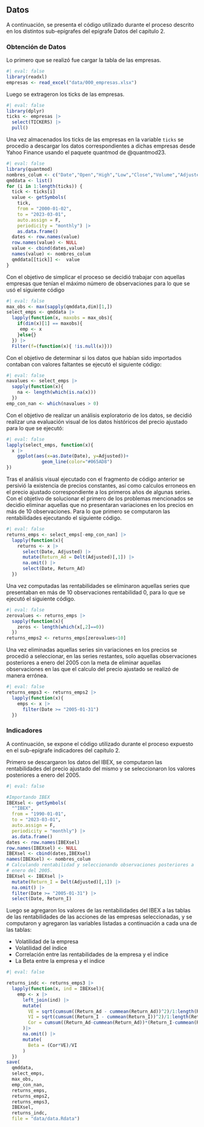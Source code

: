 ## Datos

A continuación, se presenta el código utilizado durante el proceso descrito en los distintos sub-epígrafes del epígrafe Datos del capítulo 2.

### Obtención de Datos {#sec-A-obtdat}

Lo primero que se realizó fue cargar la tabla de las empresas.

```r
#| eval: false
library(readxl)
empresas <- read_excel("data/000_empresas.xlsx")
```

Luego se extrageron los ticks de las empresas.

```r
#| eval: false
library(dplyr)
ticks <- empresas |> 
  select(TICKERS) |> 
  pull()
```

Una vez almacenados los ticks de las empresas en la variable `ticks` se procedio a descargar los datos correspondientes a dichas empresas desde Yahoo Finance usando el paquete quantmod de @quantmod23.

```r
#| eval: false
library(quantmod)
nombres_colum <- c("Date","Open","High","Low","Close","Volume","Adjusted")
qmddata <- list()
for (i in 1:length(ticks)) {
  tick <- ticks[i]
  value <- getSymbols(
    tick,
    from = "2000-01-02",
    to = "2023-03-01",
    auto.assign = F,
    periodicity = "monthly") |>
    as.data.frame()
  dates <- row.names(value)
  row.names(value) <- NULL
  value <- cbind(dates,value)
  names(value) <- nombres_colum
  qmddata[[tick]] <-  value
}
```

Con el objetivo de simplicar el proceso se decidió trabajar con aquellas empresas que tenían el máximo número de observaciones para lo que se usó el siguiente código

```r
#| eval: false
max_obs <- max(sapply(qmddata,dim)[1,])
select_emps <- qmddata |>
  lapply(function(x, maxobs = max_obs){
    if(dim(x)[1] == maxobs){
     emp <- x 
    }else{}
  }) |>
  Filter(f=(function(x){ !is.null(x)}))
```

Con el objetivo de determinar si los datos que habían sido importados contaban con valores faltantes se ejecutó el siguiente código:

```r
#| eval: false
navalues <- select_emps |>
  sapply(function(x){
    na <- length(which(is.na(x)))
  })
emp_con_nan <- which(navalues > 0)
```

Con el objetivo de realizar un análisis exploratorio de los datos, se decidió realizar una evaluación visual de los datos históricos del precio ajustado para lo que se ejecutó:

```r
#| eval: false
lapply(select_emps, function(x){
  x |>
    ggplot(aes(x=as.Date(Date), y=Adjusted))+
             geom_line(color="#065AD8")
})
```

Tras el análisis visual ejecutado con el fragmento de código anterior se persivió la existencia de precios constantes, así como calculos erroneos en el precio ajustado correspondiente a los primeros años de algunas series. Con el objetivo de solucionar el primero de los problemas mencionados se decidio eliminar aquellas que no presentaran variaciones en los precios en más de 10 observaciones. Para lo que primero se computaron las rentabilidades ejecutando el siguiente código.

```r
#| eval: false
returns_emps <- select_emps[-emp_con_nan] |>
  lapply(function(x){
    returns <- x |>
      select(Date, Adjusted) |>
      mutate(Return_Ad = Delt(Adjusted)[,1]) |>
      na.omit() |>
      select(Date, Return_Ad)
  })
```

Una vez computadas las rentabilidades se eliminaron aquellas series que presentaban en más de 10 observaciones rentabilidad 0, para lo que se ejecutó el siguiente código.

```r
#| eval: false
zerovalues <- returns_emps |>
  sapply(function(x){
    zeros <- length(which(x[,2]==0))
  })
returns_emps2 <- returns_emps[zerovalues<10]
```

Una vez eliminadas aquellas series sin variaciones en los precios se procedió a seleccionar, en las series restantes, solo aquellas observaciones posteriores a enero del 2005 con la meta de eliminar aquellas observaciones en las que el calculo del precio ajustado se realizó de manera errónea.

```r
#| eval: false
returns_emps3 <- returns_emps2 |>
  lapply(function(x){
    emps <- x |>
      filter(Date >= "2005-01-31")
  })
```

### Indicadores {#sec-A-indi}

A continuación, se expone el código utilizado durante el proceso expuesto en el sub-epígrafe indicadores del capítulo 2.

Primero se descargaron los datos del IBEX, se computaron las rentabilidades del precio ajustado del mismo y se seleccionaron los valores posteriores a enero del 2005.

```r
#| eval: false

#Importando IBEX
IBEXsel <- getSymbols(
  "^IBEX",
  from = "1990-01-01",
  to = "2023-03-01",
  auto.assign = F,
  periodicity = "monthly") |>
  as.data.frame()
dates <- row.names(IBEXsel)
row.names(IBEXsel) <- NULL
IBEXsel <- cbind(dates,IBEXsel)
names(IBEXsel) <- nombres_colum
# Calculando rentabilidad y seleccionando observaciones posteriores a
# enero del 2005.
IBEXsel <- IBEXsel |>
  mutate(Return_I = Delt(Adjusted)[,1]) |>
  na.omit() |>
  filter(Date >= "2005-01-31") |>
  select(Date, Return_I)
```

Luego se agregaron los valores de las rentabilidades del IBEX a las tablas de las rentabilidades de las acciones de las empresas seleccionadas, y se computaron y agregaron las variables listadas a continuación a cada una de las tablas:

-   Volatilidad de la empresa
-   Volatilidad del índice
-   Correlación entre las rentabilidades de la empresa y el indice
-   La Beta entre la empresa y el indice

```r
#| eval: false

returns_indc <- returns_emps3 |>
  lapply(function(x, ind = IBEXsel){
    emp <- x |>
      left_join(ind) |>
      mutate(
        VE = sqrt(cumsum((Return_Ad - cummean(Return_Ad))^2)/1:length(Return_Ad)),
        VI = sqrt(cumsum((Return_I - cummean(Return_I))^2)/1:length(Return_I)),
        Cor = cumsum((Return_Ad-cummean(Return_Ad))*(Return_I-cummean(Return_I)))/(sqrt(cumsum((Return_Ad-cummean(Return_Ad))^2))*sqrt(cumsum((Return_I-cummean(Return_I))^2)))
      )|>
      na.omit() |>
      mutate(
        Beta = (Cor*VE)/VI
      )
  })
save(
  qmddata,
  select_emps,
  max_obs,
  emp_con_nan,
  returns_emps,
  returns_emps2,
  returns_emps3,
  IBEXsel,
  returns_indc,
  file = "data/data.Rdata")  
```
